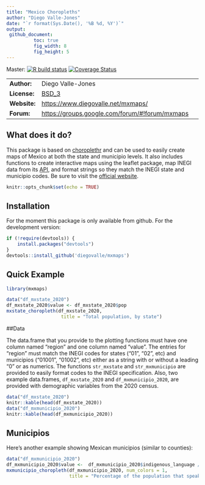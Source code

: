 ```yaml
---
title: "Mexico Choropleths"
author: "Diego Valle-Jones"
date: "`r format(Sys.Date(), '%B %d, %Y')`"
output: 
 github_document:
          toc: true
          fig_width: 8
          fig_height: 5
---
```


Master: [![R build status](https://github.com/diegovalle/mxmaps/workflows/R-CMD-check/badge.svg)](https://github.com/diegovalle/mxmaps/actions)
[![Coverage Status](https://coveralls.io/repos/github/diegovalle/mxmaps/badge.svg?branch=master)](https://coveralls.io/github/diegovalle/mxmaps?branch=master)

|              |                                                                          |
|--------------|--------------------------------------------------------------------------|
| __Author:__  | Diego Valle-Jones                                                        |
| __License:__ | [BSD_3](https://opensource.org/licenses/BSD-3-Clause)                    |
| __Website:__ | [https://www.diegovalle.net/mxmaps/](https://www.diegovalle.net/mxmaps/) |
| __Forum:__   | [https://groups.google.com/forum/#!forum/mxmaps](Google Group)           |

## What does it do?

This package is based on [choroplethr](https://CRAN.R-project.org/package=choroplethr) and can be used to easily create maps of Mexico at both the state and municipio levels. It also includes functions to create interactive maps using the leaflet package, map INEGI data from its [API](https://CRAN.R-project.org/package=inegiR), and format strings so they match the INEGI state and municipio codes. Be sure to visit the [official website](https://www.diegovalle.net/mxmaps/).


```r
knitr::opts_chunk$set(echo = TRUE)
```

## Installation

For the moment this package is only available from github. For the development version:

```r
if (!require(devtools)) {
    install.packages("devtools")
}
devtools::install_github('diegovalle/mxmaps')
```

## Quick Example

```r
library(mxmaps)

data("df_mxstate_2020")
df_mxstate_2020$value <- df_mxstate_2020$pop
mxstate_choropleth(df_mxstate_2020,
                    title = "Total population, by state") 
```

##Data

The data.frame that you provide to the plotting functions must have one column named "region" and one column named "value". The entries for "region" must match the INEGI codes for states ("01", "02", etc) and municipios ("01001", "01002", etc) either as a string with or without a leading "0" or as numerics. The functions `str_mxstate` and `str_mxmunicipio` are provided to easily format codes to the INEGI specification. Also, two example data.frames, `df_mxstate_2020` and `df_mxmunicipio_2020`, are provided with demographic variables from the 2020 census.

```r
data("df_mxstate_2020")
knitr::kable(head(df_mxstate_2020))
data("df_mxmunicipio_2020")
knitr::kable(head(df_mxmunicipio_2020))
```

## Municipios

Here's another example showing Mexican municipios (similar to counties):

```r
data("df_mxmunicipio_2020")
df_mxmunicipio_2020$value <-  df_mxmunicipio_2020$indigenous_language / df_mxmunicipio_2020$pop 
mxmunicipio_choropleth(df_mxmunicipio_2020, num_colors = 1,
                       title = "Percentage of the population that speaks\nan indigenous language")

```
